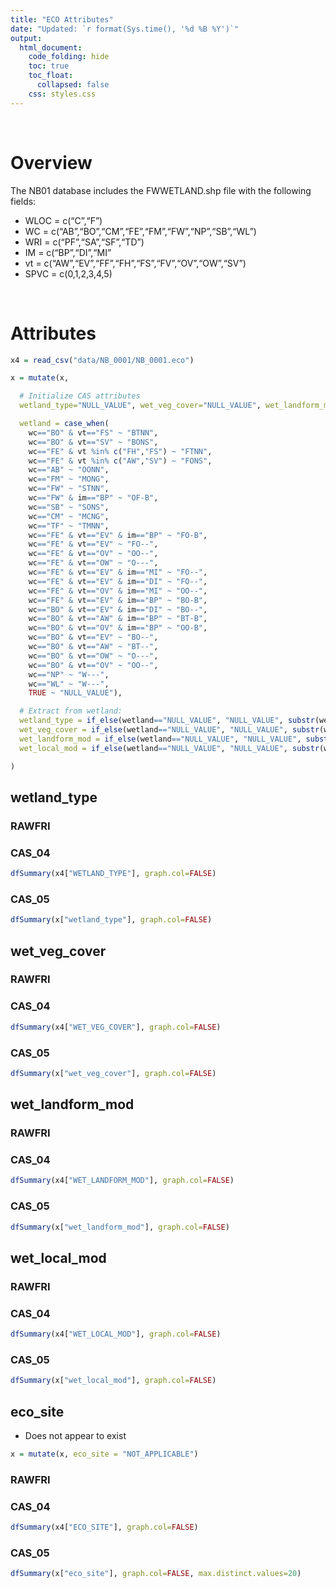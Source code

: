 ```yaml
---  
title: "ECO Attributes"
date: "Updated: `r format(Sys.time(), '%d %B %Y')`"
output:  
  html_document:  
    code_folding: hide
    toc: true
    toc_float:
      collapsed: false
    css: styles.css
---  
```


<br>

# Overview

The NB01 database includes the FWWETLAND.shp file with the following fields:

  * WLOC = c("C","F")
  * WC = c("AB","BO","CM","FE","FM","FW","NP","SB","WL")
  * WRI = c("PF","SA","SF","TD")
  * IM = c("BP","DI","MI"
  * vt = c("AW","EV","FF","FH","FS","FV","OV","OW","SV")
  * SPVC = c(0,1,2,3,4,5)

<br>

# Attributes

```r
x4 = read_csv("data/NB_0001/NB_0001.eco")
```

```r
x = mutate(x,

  # Initialize CAS attributes
  wetland_type="NULL_VALUE", wet_veg_cover="NULL_VALUE", wet_landform_mod="NULL_VALUE", wet_local_mod="NULL_VALUE",

  wetland = case_when(
    wc=="BO" & vt=="FS" ~ "BTNN",
    wc=="BO" & vt=="SV" ~ "BONS",
    wc=="FE" & vt %in% c("FH","FS") ~ "FTNN",
    wc=="FE" & vt %in% c("AW","SV") ~ "FONS",
    wc=="AB" ~ "OONN",
    wc=="FM" ~ "MONG",
    wc=="FW" ~ "STNN",
    wc=="FW" & im=="BP" ~ "OF-B",
    wc=="SB" ~ "SONS",
    wc=="CM" ~ "MCNG",
    wc=="TF" ~ "TMNN",
    wc=="FE" & vt=="EV" & im=="BP" ~ "FO-B",
    wc=="FE" & vt=="EV" ~ "FO--",
    wc=="FE" & vt=="OV" ~ "OO--",
    wc=="FE" & vt=="OW" ~ "O---",
    wc=="FE" & vt=="EV" & im=="MI" ~ "FO--",
    wc=="FE" & vt=="EV" & im=="DI" ~ "FO--",
    wc=="FE" & vt=="OV" & im=="MI" ~ "OO--",
    wc=="FE" & vt=="EV" & im=="BP" ~ "BO-B",
    wc=="BO" & vt=="EV" & im=="DI" ~ "BO--",
    wc=="BO" & vt=="AW" & im=="BP" ~ "BT-B",
    wc=="BO" & vt=="OV" & im=="BP" ~ "OO-B",
    wc=="BO" & vt=="EV" ~ "BO--",
    wc=="BO" & vt=="AW" ~ "BT--",
    wc=="BO" & vt=="OW" ~ "O---",
    wc=="BO" & vt=="OV" ~ "OO--",
    wc=="NP" ~ "W---",
    wc=="WL" ~ "W---",
    TRUE ~ "NULL_VALUE"),

  # Extract from wetland:
  wetland_type = if_else(wetland=="NULL_VALUE", "NULL_VALUE", substr(wetland,1,1)),
  wet_veg_cover = if_else(wetland=="NULL_VALUE", "NULL_VALUE", substr(wetland,2,2)),
  wet_landform_mod = if_else(wetland=="NULL_VALUE", "NULL_VALUE", substr(wetland,3,3)),
  wet_local_mod = if_else(wetland=="NULL_VALUE", "NULL_VALUE", substr(wetland,4,4))

)

```

## wetland_type {.tabset}

### RAWFRI

### CAS_04

```r
dfSummary(x4["WETLAND_TYPE"], graph.col=FALSE)
```

### CAS_05

```r
dfSummary(x["wetland_type"], graph.col=FALSE)
```

## wet_veg_cover {.tabset}

### RAWFRI

### CAS_04

```r
dfSummary(x4["WET_VEG_COVER"], graph.col=FALSE)
```

### CAS_05

```r
dfSummary(x["wet_veg_cover"], graph.col=FALSE)
```

## wet_landform_mod {.tabset}

### RAWFRI

### CAS_04

```r
dfSummary(x4["WET_LANDFORM_MOD"], graph.col=FALSE)
```

### CAS_05

```r
dfSummary(x["wet_landform_mod"], graph.col=FALSE)
```

## wet_local_mod {.tabset}

### RAWFRI

### CAS_04

```r
dfSummary(x4["WET_LOCAL_MOD"], graph.col=FALSE)
```

### CAS_05

```r
dfSummary(x["wet_local_mod"], graph.col=FALSE)
```

## eco_site {.tabset}

  * Does not appear to exist

```r
x = mutate(x, eco_site = "NOT_APPLICABLE")
```

### RAWFRI

### CAS_04

```r
dfSummary(x4["ECO_SITE"], graph.col=FALSE)
```

### CAS_05

```r
dfSummary(x["eco_site"], graph.col=FALSE, max.distinct.values=20)
```
